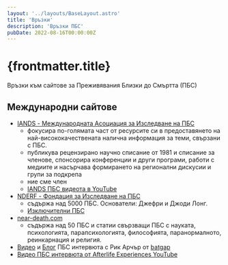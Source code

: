 ```yaml
---
layout: '../layouts/BaseLayout.astro'
title: 'Връзки'
description: 'Връзки ПБС'
pubDate: 2022-08-16T00:00:00Z
---
```


# {frontmatter.title}

Връзки към сайтове за Преживявания Близки до Смъртта (ПБС)

## Международни сайтове

- [IANDS - Международната Асоциация за Изследване на ПБС](https://iands.org/)
  - фокусира по-голямата част от ресурсите си в предоставянето на най-висококачествената налична информация за теми, свързани с ПБС.
  - публикува рецензирано научно списание от 1981 и списание за членове, спонсорира конференции и други програми, работи с медиите и насърчава формирането на регионални дискусии и групи за подкрепа
  - ние сме член
  - [IANDS ПБС видеота в YouTube](https://www.youtube.com/c/IANDSvideos/videos)
- [NDERF - Фондация за Изследване на ПБС](https://nderf.org/)
  - съдържа над 5000 ПБС. Основатели: Джефри и Джоди Лонг.
  - [Изключителни ПБС](https://www.nderf.org/Archives/exceptional.html)
- [near-death.com](https://near-death.com/)
  - съдържа над 50 ПБС и статии свързващи ПБС с науката, психологията, парапсихологията, философията, паранормалното, реинкарнация и религия.
- [Видео](https://www.youtube.com/c/Batgap/search?query=near%20death%20experiences) и [Блог](https://batgap.com/category/nde/) ПБС интервюта с Рик Арчър от [batgap](https://batgap.com/)
- [Видео ПБС интервюта от Afterlife Experiences YouTube](https://www.youtube.com/c/AfterlifeExperiences/videos)
